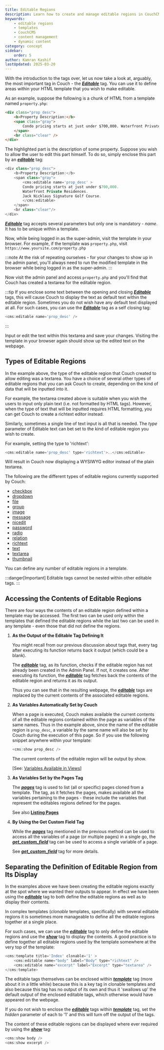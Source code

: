 ```yaml
---
title: Editable Regions
description: Learn how to create and manage editable regions in CouchCMS templates
keywords:
    - editable regions
    - templates
    - CouchCMS
    - content management
    - dynamic content
category: concept
sidebar:
    order: 5
author: Kamran Kashif
lastUpdated: 2025-03-20
---
```



With the introduction to the tags over, let us now take a look at, arguably, the most important tag in Couch - the [**_Editable_**](../../tags-reference/editable.html) tag.
You can use it to define areas within your HTML template that you wish to make editable.

As an example, suppose the following is a chunk of HTML from a template named `property.php`:

```html title="property.php"
<div class="prop_desc">
    <b>Property Description:</b>
    <span class="gray">
        Condo pricing starts at just under $700,000. Waterfront Private Residences. Jack Nicklaus Signature Golf Course.
    </span>
    <br class="clear" />
</div>
```

The highlighted part is the description of some property. Suppose you wish to allow the user to edit this part himself.
To do so, simply enclose this part by an [**_editable_**](../../tags-reference/editable/) tag:

```php title="property.php"
<div class="prop_desc">
    <b>Property Description:</b>
    <span class="gray">
        <cms:editable name='prop_desc' >
        Condo pricing starts at just under $700,000.
        Waterfront Private Residences.
        Jack Nicklaus Signature Golf Course.
        </cms:editable>
    </span>
    <br class="clear"/>
</div>
```

[**_Editable_**](../../tags-reference/editable/) tag accepts several parameters but only one is mandatory - _name_. It has to be unique within a template.

Now, while being logged in as the super-admin, visit the template in your browser.
For example, if the template was `property.php`, visit `https://www.yoursite.com/property.php`

:::note
At the risk of repeating ourselves - for your changes to show up in the admin panel, you'll always need to run the modified template in the browser while being logged in as the super-admin.
:::

Now visit the admin panel and access `property.php` and you'll find that Couch has created a textarea for the editable region.

:::tip
If you enclose some text between the opening and closing [**_Editable_**](../../tags-reference/editable/) tags, this will cause Couch to display the text as default text within the editable region. Sometimes you do not wish have any default text displayed at all. For such cases, you can use the [**_Editable_**](../../tags-reference/editable/) tag as a self closing tag:

```php
<cms:editable name='prop_desc' />
```

:::

Input or edit the text within this textarea and save your changes.
Visiting the template in your browser again should show up the edited text on the webpage.

## Types of Editable Regions

In the example above, the type of the editable region that Couch created to allow editing was a textarea.
You have a choice of several other types of editable regions that you can ask Couch to create, depending on the kind of data that will be inputted into it.

For example, the textarea created above is suitable when you wish the users to input only plain text (i.e. not formatted by HTML tags). However, when the type of text that will be inputted requires HTML formatting, you can get Couch to create a richtext editor instead.

Similarly, sometimes a single line of text input is all that is needed.
The _type_ parameter of Editable text can bet set to the kind of editable region you wish to create.

For example, setting the type to 'richtext':

```php
<cms:editable name='prop_desc' type='richtext'>..</cms:editable>
```

Will result in Couch now displaying a WYSIWYG editor instead of the plain textarea.

The following are the different types of editable regions currently supported by Couch:

- [checkbox](../../tags-reference/editable/checkbox.html)
- [dropdown](../../tags-reference/editable/dropdown.html)
- [file](../../tags-reference/editable/file.html)
- [group](../../tags-reference/editable/group.html)
- [image](../../tags-reference/editable/image.html)
- [message](../../tags-reference/editable/message.html)
- [nicedit](../../tags-reference/editable/nicedit.html)
- [password](../../tags-reference/editable/password.html)
- [radio](../../tags-reference/editable/radio.html)
- [relation](../../tags-reference/editable/relation.html)
- [richtext](../../tags-reference/editable/richtext.html)
- [text](../../tags-reference/editable/text.html)
- [textarea](../../tags-reference/editable/textarea.html)
- [thumbnail](../../tags-reference/editable/thumbnail.html)

You can define any number of editable regions in a template.

:::danger[Important]
Editable tags cannot be nested within other editable tags.
:::

## Accessing the Contents of Editable Regions

There are four ways the contents of an editable region defined within a template may be accessed. The first two can be used only within the templates that defined the editable regions while the last two can be used in any template - even those that did not define the regions.

<Steps>

1. **As the Output of the Editable Tag Defining It**

    You might recall from our previous discussion about tags that, every tag after executing its function returns back it output (which could be a blank).

    The [**_editable_**](../../tags-reference/editable/) tag, as its function, checks if the editable region has not already been created in the Admin Panel. If not, it creates one. After executing its function, the [**_editable_**](../../tags-reference/editable/) tag fetches back the contents of the editable region and returns it as its output.

    Thus you can see that in the resulting webpage, the [**_editable_**](../../tags-reference/editable/) tags are replaced by the current contents of the associated editable regions.

2. **As Variables Automatically Set by Couch**

    When a page is executed, Couch makes available the current contents of all the editable regions contained within the page as variables of the same names.
    Thus in the example above, since the name of the editable region is `prop_desc`, a variable by the same name will also be set by Couch during the execution of this page.
    So if you use the following snippet anywhere within your template:

    ```php
    <cms:show prop_desc />
    ```

    The current contents of the editable region will be output by show.

    [See: [Variables Available in Views](../variables-in-views.html)]

3. **As Variables Set by the Pages Tag**

    The [**_pages_**](../../tags-reference/pages.html) tag is used to list (all or specific) pages cloned from a template. The tag, as it fetches the pages, makes available all the variables pertaining to the pages - these include the variables that represent the editables regions defined for the pages.

    See also [**Listing Pages**](../listing-pages.html)

4. **By Using the Get Custom Field Tag**

    While the [**_pages_**](../../tags-reference/pages.html) tag mentioned in the previous method can be used to access all the variables of a page (or multiple pages) in a single go, the [**_get_custom_field_**](../../tags-reference/get_custom_field.html) tag can be used to access a single variable of a page.

    See [**_get_custom_field_**](../../tags-reference/get_custom_field.html) tag for more details.

</Steps>

## Separating the Definition of Editable Region from Its Display

In the examples above we have been creating the editable regions exactly at the spot where we wanted their outputs to appear. In effect we have been using the [**_editable_**](../../tags-reference/editable/) tag to both define the editable regions as well as to display their contents.

In complex templates (_clonable_ templates, specifically) with several editable regions it is sometimes more manageable to define all the editable regions together at a single place.

For such cases, we can use the [**_editable_**](../../tags-reference/editable/) tag to only define the editable regions and use the [**_show_**](../../tags-reference/show/) tag to display the contents.
A good practice is to define together all editable regions used by the template somewhere at the very top of the template:

```php title="index.php"
<cms:template title='Index' clonable='1' >
    <cms:editable name="body" label="Body" type="richtext" />
    <cms:editable name="excerpt" label="Excerpt" type="textarea" />
</cms:template>
```

The editable tags themselves can be enclosed within [**_template_**](../../tags-reference/template/) tag (more about it in a little while) because this is a key tag in clonable templates and also because this tag has no output of its own and thus it 'swallows up' the default output of the enclosed editable tags, which otherwise would have appeared on the webpage.

If you do not wish to enclose the [**_editable_**](../../tags-reference/editable/) tags within [**_template_**](../../tags-reference/template/) tag, set the _hidden_ parameter of each to '1' and this will turn off the output of the tags.

The content of these editable regions can be displayed where ever required by using the [**_show_**](../../tags-reference/show/) tag:

```php
<cms:show body />
<cms:show excerpt />
```
